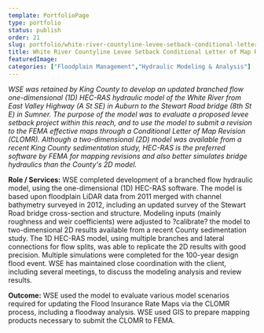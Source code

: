 ```yaml
---
template: PortfolioPage
type: portfolio
status: publish
order: 21
slug: portfolio/white-river-countyline-levee-setback-conditional-letter-of-map-revision
title: White River Countyline Levee Setback Conditional Letter of Map Revision
featuredImage: 
categories: ["Floodplain Management","Hydraulic Modeling & Analysis"]
---
```


_WSE was retained by King County to develop an updated branched flow one-dimensional (1D) HEC-RAS hydraulic model of the White River from East Valley Highway (A St SE) in Auburn to the Stewart Road bridge (8th St E) in Sumner. The purpose of the model was to evaluate a proposed levee setback project within this reach, and to use the model to submit a revision to the FEMA effective maps through a Conditional Letter of Map Revision (CLOMR). Although a two-dimensional (2D) model was available from a recent King County sedimentation study, HEC-RAS is the preferred software by FEMA for mapping revisions and also better simulates bridge hydraulics than the County's 2D model._  
  
**Role / Services:** WSE completed development of a branched flow hydraulic model, using the one-dimensional (1D) HEC-RAS software. The model is based upon floodplain LiDAR data from 2011 merged with channel bathymetry surveyed in 2012, including an updated survey of the Stewart Road bridge cross-section and structure. Modeling inputs (mainly roughness and weir coefficients) were adjusted to ?calibrate? the model to two-dimensional 2D results available from a recent County sedimentation study. The 1D HEC-RAS model, using multiple branches and lateral connections for flow splits, was able to replicate the 2D results with good precision. Multiple simulations were completed for the 100-year design flood event. WSE has maintained close coordination with the client, including several meetings, to discuss the modeling analysis and review results.  
  
**Outcome:** WSE used the model to evaluate various model scenarios required for updating the Flood Insurance Rate Maps via the CLOMR process, including a floodway analysis. WSE used GIS to prepare mapping products necessary to submit the CLOMR to FEMA.